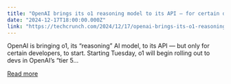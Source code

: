 ```yaml
---
title: "OpenAI brings its o1 reasoning model to its API — for certain developers"
date: "2024-12-17T18:00:00.000Z"
link: "https://techcrunch.com/2024/12/17/openai-brings-its-o1-reasoning-model-to-its-api-for-certain-developers/"
---
```


OpenAI is bringing o1, its &#8220;reasoning&#8221; AI model, to its API — but only for certain developers, to start. Starting Tuesday, o1 will begin rolling out to devs in OpenAI&#8217;s &#8220;tier 5...

[Read more](https://techcrunch.com/2024/12/17/openai-brings-its-o1-reasoning-model-to-its-api-for-certain-developers/)

